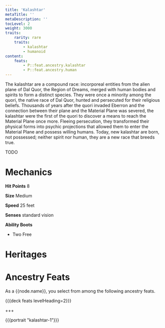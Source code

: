 ```yaml
---
title: 'Kalashtar'
metaTitle: ''
metaDescription: ''
tocLevel: 2
weight: 3000
traits:
    rarity: rare
    traits:
        - kalashtar
        - humanoid
content:
    feats:
        - P::feat.ancestry.kalashtar
        - P::feat.ancestry.human
---
```


The kalashtar are a compound race: incorporeal entities from the alien plane of Dal Quor, the Region of Dreams, merged with human bodies and spirits to form a distinct species. They were once a minority among the quori, the native race of Dal Quor, hunted and persecuted for their religious beliefs. Thousands of years after the quori invaded Eberron and the connection between their plane and the Material Plane was severed, the kalashtar were the first of the quori to discover a means to reach the Material Plane once more. Fleeing persecution, they transformed their physical forms into psychic projections that allowed them to enter the Material Plane and possess willing humans. Today, new kalashtar are born, not possessed; neither spirit nor human, they are a new race that breeds true.

TODO

# Mechanics

**Hit Points** 8

**Size** Medium

**Speed** 25 feet

**Senses** standard vision

**Ability Boots**

-   Two Free

# Heritages

# Ancestry Feats

As a {{node.name}}, you select from among the following ancestry feats.

{{{deck feats levelHeading=2}}}

+++

{{{portrait "kalashtar-1"}}}